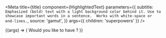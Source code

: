 
<Meta
  title={title}
  component={HighlightedText}
  parameters={{
    subtitle: `Emphasized (bold) text with a light background color behind it. Use to
showcase important words in a sentence.  Works with white-space or end-lines.`,
    source: 'gamut',
  }}
  args={{ children: 'superpowers' }}
/>

<Canvas>
  <Story name="HighlightedText">
    {(args) => (
      <Text fontSize={16}>
        Would you like to have <HighlightedText {...args} />?
      </Text>
    )}
  </Story>
</Canvas>

<Props story="HighlightedText" />
